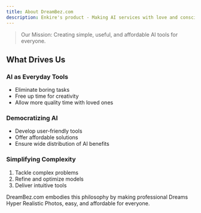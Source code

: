 ```yaml
---
title: About DreamBez.com
description: Enkire's product - Making AI services with love and conscience. 
---
```


> Our Mission: Creating simple, useful, and affordable AI tools for everyone.

## What Drives Us

### AI as Everyday Tools
- Eliminate boring tasks
- Free up time for creativity
- Allow more quality time with loved ones

### Democratizing AI
- Develop user-friendly tools
- Offer affordable solutions
- Ensure wide distribution of AI benefits

### Simplifying Complexity
1. Tackle complex problems
2. Refine and optimize models
3. Deliver intuitive tools

DreamBez.com embodies this philosophy by making professional Dreams Hyper Realistic Photos, easy, and affordable for everyone. 
